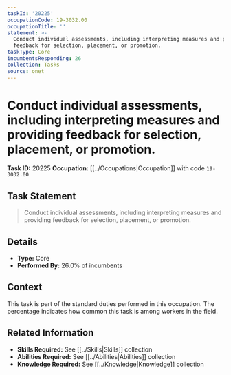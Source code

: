 ```yaml
---
taskId: '20225'
occupationCode: 19-3032.00
occupationTitle: ''
statement: >-
  Conduct individual assessments, including interpreting measures and providing
  feedback for selection, placement, or promotion.
taskType: Core
incumbentsResponding: 26
collection: Tasks
source: onet
---
```

# Conduct individual assessments, including interpreting measures and providing feedback for selection, placement, or promotion.

**Task ID:** 20225
**Occupation:** [[../Occupations|Occupation]] with code `19-3032.00`

## Task Statement

> Conduct individual assessments, including interpreting measures and providing feedback for selection, placement, or promotion.

## Details

- **Type:** Core
- **Performed By:** 26.0% of incumbents

## Context

This task is part of the standard duties performed in this occupation. The percentage indicates how common this task is among workers in the field.

## Related Information

- **Skills Required:** See [[../Skills|Skills]] collection
- **Abilities Required:** See [[../Abilities|Abilities]] collection
- **Knowledge Required:** See [[../Knowledge|Knowledge]] collection
